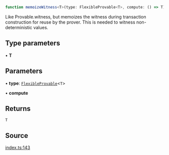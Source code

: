 ```ts
function memoizeWitness<T>(type: FlexibleProvable<T>, compute: () => T): T
```

Like Provable.witness, but memoizes the witness during transaction construction
for reuse by the prover. This is needed to witness non-deterministic values.

## Type parameters

• **T**

## Parameters

• **type**: [`FlexibleProvable`](../../../type-aliases/FlexibleProvable.mdx)\<`T`\>

• **compute**

## Returns

`T`

## Source

[index.ts:143](https://github.com/o1-labs/o1js/blob/3b1b22555bd0099419efc0703dfdb8b2eb7c3e6f/src/index.ts#L143)
